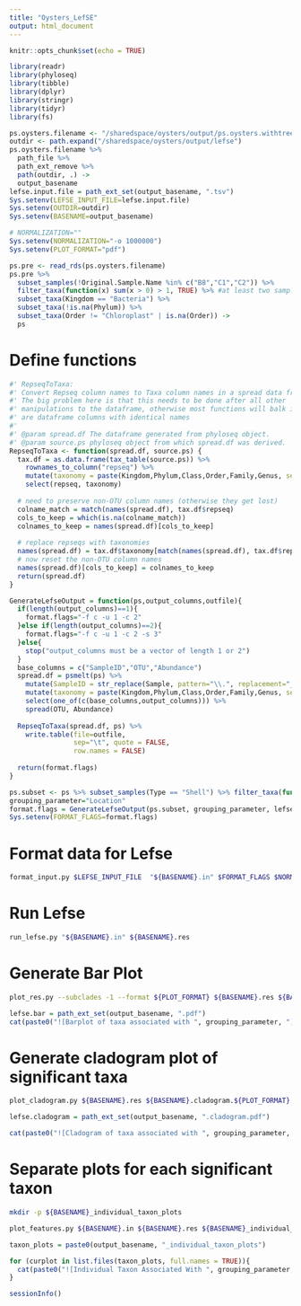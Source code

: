 ```yaml
---
title: "Oysters_LefSE"
output: html_document
---
```


```r
knitr::opts_chunk$set(echo = TRUE)
```

```r
library(readr)
library(phyloseq)
library(tibble)
library(dplyr)
library(stringr)
library(tidyr)
library(fs)
```

```r
ps.oysters.filename <- "/sharedspace/oysters/output/ps.oysters.withtree.rds"
outdir <- path.expand("/sharedspace/oysters/output/lefse")
ps.oysters.filename %>%
  path_file %>%
  path_ext_remove %>%
  path(outdir, .) ->
  output_basename 
lefse.input.file = path_ext_set(output_basename, ".tsv")
Sys.setenv(LEFSE_INPUT_FILE=lefse.input.file)
Sys.setenv(OUTDIR=outdir)
Sys.setenv(BASENAME=output_basename)

# NORMALIZATION=""
Sys.setenv(NORMALIZATION="-o 1000000")
Sys.setenv(PLOT_FORMAT="pdf")

```

```r
ps.pre <- read_rds(ps.oysters.filename)
ps.pre %>% 
  subset_samples(!Original.Sample.Name %in% c("B8","C1","C2")) %>%
  filter_taxa(function(x) sum(x > 0) > 1, TRUE) %>% #at least two samples have the ASV
  subset_taxa(Kingdom == "Bacteria") %>%
  subset_taxa(!is.na(Phylum)) %>%
  subset_taxa(Order != "Chloroplast" | is.na(Order)) -> 
  ps
```

# Define functions
```r
#' RepseqToTaxa:
#' Convert Repseq column names to Taxa column names in a spread data frame
#' The big problem here is that this needs to be done after all other 
#' manipulations to the dataframe, otherwise most functions will balk if there
#' are dataframe columns with identical names
#'
#' @param spread.df The dataframe generated from phyloseq object.
#' @param source.ps phyloseq object from which spread.df was derived.
RepseqToTaxa <- function(spread.df, source.ps) {
  tax.df = as.data.frame(tax_table(source.ps)) %>%
    rownames_to_column("repseq") %>%
    mutate(taxonomy = paste(Kingdom,Phylum,Class,Order,Family,Genus, sep="|")) %>%
    select(repseq, taxonomy)
  
  # need to preserve non-OTU column names (otherwise they get lost)
  colname_match = match(names(spread.df), tax.df$repseq)
  cols_to_keep = which(is.na(colname_match))
  colnames_to_keep = names(spread.df)[cols_to_keep]
  
  # replace repseqs with taxonomies
  names(spread.df) = tax.df$taxonomy[match(names(spread.df), tax.df$repseq)]
  # now reset the non-OTU column names
  names(spread.df)[cols_to_keep] = colnames_to_keep
  return(spread.df)
}

GenerateLefseOutput = function(ps,output_columns,outfile){
  if(length(output_columns)==1){
    format.flags="-f c -u 1 -c 2"
  }else if(length(output_columns)==2){
    format.flags="-f c -u 1 -c 2 -s 3"
  }else{
    stop("output_columns must be a vector of length 1 or 2")
  }
  base_columns = c("SampleID","OTU","Abundance")
  spread.df = psmelt(ps) %>% 
    mutate(SampleID = str_replace(Sample, pattern="\\.", replacement="_")) %>%
    mutate(taxonomy = paste(Kingdom,Phylum,Class,Order,Family,Genus, sep="|")) %>%
    select(one_of(c(base_columns,output_columns))) %>%
    spread(OTU, Abundance)
  
  RepseqToTaxa(spread.df, ps) %>%
    write.table(file=outfile, 
                sep="\t", quote = FALSE,
                row.names = FALSE)
  
  return(format.flags)
}
```

```r
ps.subset <- ps %>% subset_samples(Type == "Shell") %>% filter_taxa(function(x) sum(x > 0) > 0, TRUE) 
grouping_parameter="Location"
format.flags = GenerateLefseOutput(ps.subset, grouping_parameter, lefse.input.file)
Sys.setenv(FORMAT_FLAGS=format.flags)
```

# Format data for Lefse
```bash
format_input.py $LEFSE_INPUT_FILE  "${BASENAME}.in" $FORMAT_FLAGS $NORMALIZATION  --output_table ${BASENAME}.tab
```

# Run Lefse
```bash
run_lefse.py "${BASENAME}.in" ${BASENAME}.res
```

# Generate Bar Plot

```bash
plot_res.py --subclades -1 --format ${PLOT_FORMAT} ${BASENAME}.res ${BASENAME}.${PLOT_FORMAT}

```

```r
lefse.bar = path_ext_set(output_basename, ".pdf")
cat(paste0("![Barplot of taxa associated with ", grouping_parameter, "](", lefse.bar, ")"), fill = FALSE)
```

# Generate cladogram plot of significant taxa

```bash
plot_cladogram.py ${BASENAME}.res ${BASENAME}.cladogram.${PLOT_FORMAT} --format ${PLOT_FORMAT}
```

```r
lefse.cladogram = path_ext_set(output_basename, ".cladogram.pdf")

cat(paste0("![Cladogram of taxa associated with ", grouping_parameter, "](", lefse.cladogram, ")"), fill = FALSE)
```

# Separate plots for each significant taxon

```bash
mkdir -p ${BASENAME}_individual_taxon_plots

plot_features.py ${BASENAME}.in ${BASENAME}.res ${BASENAME}_individual_taxon_plots/
```

```r
taxon_plots = paste0(output_basename, "_individual_taxon_plots")

for (curplot in list.files(taxon_plots, full.names = TRUE)){
  cat(paste0("![Individual Taxon Associated With ", grouping_parameter, "](", curplot, ")"), fill = FALSE)
}
```

```r
sessionInfo()
```

